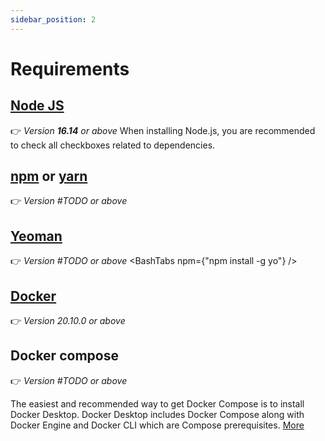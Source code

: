 ```yaml
---
sidebar_position: 2
---
```



# Requirements

## [Node JS](https://nodejs.org/en/download/)
👉 *Version **16.14** or above*
When installing Node.js, you are recommended to check all checkboxes related to dependencies.

## [npm](https://docs.npmjs.com/downloading-and-installing-node-js-and-npm) or [yarn](https://classic.yarnpkg.com/lang/en/docs/install/#mac-stable)
👉 *Version #TODO or above*

## [Yeoman](https://yeoman.io)
👉 *Version #TODO or above*
<BashTabs npm={"npm install -g yo"} />


## [Docker](https://docs.docker.com/get-docker)
👉 *Version 20.10.0 or above*

## Docker compose
👉 *Version #TODO or above*

The easiest and recommended way to get Docker Compose is to install Docker Desktop. Docker Desktop includes Docker Compose along with Docker Engine and Docker CLI which are Compose prerequisites.
[More](https://docs.docker.com/compose/install/)